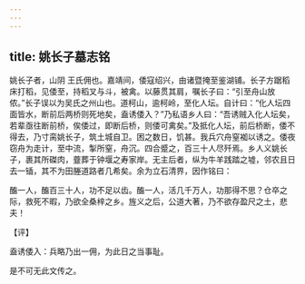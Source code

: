 ```yaml
---
---
---
```

title: 姚长子墓志铭
---







姚长子者，山阴 王氏佣也。嘉靖间，倭寇绍兴，由诸暨掩至鉴湖铺。长子方踞稻床打稻，见倭至，持稻叉与斗，被禽。以藤贯其肩，嘱长子曰：“引至舟山放侬。”长子误以为吴氏之州山也。道柯山，逾柯岭，至化人坛。自计曰：“化人坛四面皆水，断前后两桥则死地矣，盍诱倭入？”乃私语乡人曰：“吾诱贼入化人坛矣，若辈亟往断前桥，俟倭过，即断后桥，则倭可禽矣。”及抵化人坛，前后桥断，倭不得去，乃寸脔姚长子，筑土城自卫。困之数日，饥甚。我兵穴舟窒袽以诱之。倭夜窃舟为走计，至中流，掣所窒，舟沉。四合蹙之，百三十人尽歼焉。乡人义姚长子，裹其所磔肉，虀葬于钟堰之寿家岸。无主后者，纵为牛羊践踏之墟，邻农且日去一锸，其不为田塍道路者几希矣。余为立石清界，因作铭曰：

醢一人，醢百三十人，功不足以齿。醢一人，活几千万人，功那得不思？仓卒之际，救死不暇，乃欲全桑梓之乡。旌义之后，公道大著，乃不欲存盈尺之土，悲夫！

【评】

盍诱倭入：兵略乃出一佣，为此日之当事耻。

是不可无此文传之。